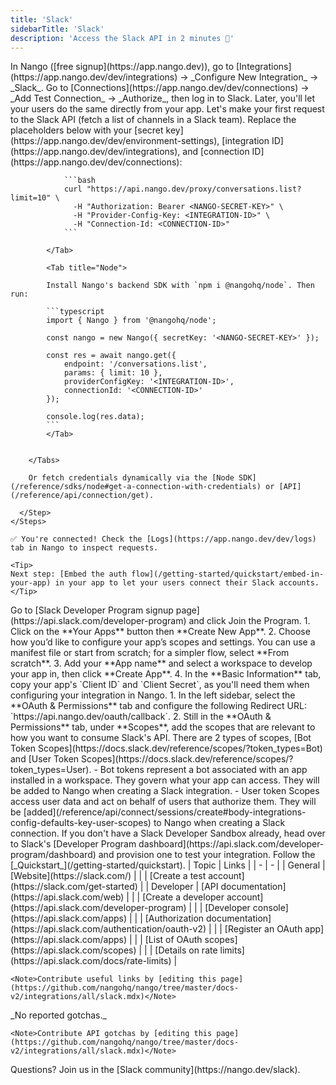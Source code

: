 ```yaml
---
title: 'Slack'
sidebarTitle: 'Slack'
description: 'Access the Slack API in 2 minutes 💨'
---
```


<Tabs>
  <Tab title="🚀 Quickstart">
    <Steps>
      <Step title="Create an integration">
        In Nango ([free signup](https://app.nango.dev)), go to [Integrations](https://app.nango.dev/dev/integrations) -> _Configure New Integration_ -> _Slack_.
      </Step>
      <Step title="Authorize Slack">
        Go to [Connections](https://app.nango.dev/dev/connections) -> _Add Test Connection_ -> _Authorize_, then log in to Slack. Later, you'll let your users do the same directly from your app.
      </Step>
      <Step title="Call the Slack API">
        Let's make your first request to the Slack API (fetch a list of channels in a Slack team). Replace the placeholders below with your [secret key](https://app.nango.dev/dev/environment-settings), [integration ID](https://app.nango.dev/dev/integrations), and [connection ID](https://app.nango.dev/dev/connections):
        <Tabs>
            <Tab title="cURL">

                ```bash
                curl "https://api.nango.dev/proxy/conversations.list?limit=10" \
                  -H "Authorization: Bearer <NANGO-SECRET-KEY>" \
                  -H "Provider-Config-Key: <INTEGRATION-ID>" \
                  -H "Connection-Id: <CONNECTION-ID>"
                ```

            </Tab>

            <Tab title="Node">

            Install Nango's backend SDK with `npm i @nangohq/node`. Then run:

            ```typescript
            import { Nango } from '@nangohq/node';

            const nango = new Nango({ secretKey: '<NANGO-SECRET-KEY>' });

            const res = await nango.get({
                endpoint: '/conversations.list',
                params: { limit: 10 },
                providerConfigKey: '<INTEGRATION-ID>',
                connectionId: '<CONNECTION-ID>'
            });

            console.log(res.data);
            ```
            </Tab>


        </Tabs>

        Or fetch credentials dynamically via the [Node SDK](/reference/sdks/node#get-a-connection-with-credentials) or [API](/reference/api/connection/get).

      </Step>
    </Steps>

    ✅ You're connected! Check the [Logs](https://app.nango.dev/dev/logs) tab in Nango to inspect requests.

    <Tip>
    Next step: [Embed the auth flow](/getting-started/quickstart/embed-in-your-app) in your app to let your users connect their Slack accounts.
    </Tip>
  </Tab>
  <Tab title="🧑‍💻 OAuth app setup">
    <Steps>
      <Step title="Create a developer account">
        Go to [Slack Developer Program signup page](https://api.slack.com/developer-program) and click Join the Program.
      </Step>
      <Step title="Create & configure a Slack app">
        1. Click on the **Your Apps** button then **Create New App**.
        2. Choose how you’d like to configure your app’s scopes and settings. You can use a manifest file or start from scratch; for a simpler flow, select **From scratch**.
        3. Add your **App name** and select a workspace to develop your app in, then click **Create App**.
        4. In the **Basic Information** tab, copy your app's `Client ID` and `Client Secret`, as you'll need them when configuring your integration in Nango.
        </Step>
        <Step title="Set up the OAuth scopes">
        1. In the left sidebar, select the **OAuth & Permissions** tab and configure the following Redirect URL: `https://api.nango.dev/oauth/callback`.
        2. Still in the **OAuth & Permissions** tab, under **Scopes**, add the scopes that are relevant to how you want to consume Slack's API.
        There are 2 types of scopes, [Bot Token Scopes](https://docs.slack.dev/reference/scopes/?token_types=Bot) and [User Token Scopes](https://docs.slack.dev/reference/scopes/?token_types=User). 
        - Bot tokens represent a bot associated with an app installed in a workspace. They govern what your app can access. They will be added to Nango when creating a Slack integration.
        - User token Scopes access user data and act on behalf of users that authorize them. They will be [added](/reference/api/connect/sessions/create#body-integrations-config-defaults-key-user-scopes) to Nango when creating a Slack connection.
      </Step>
      <Step title="Create a Slack Developer Sandbox (Optional)">
        If you don't have a Slack Developer Sandbox already, head over to Slack's [Developer Program dashboard](https://api.slack.com/developer-program/dashboard) and provision one to test your integration.
      </Step>
      <Step title="Next">
        Follow the [_Quickstart_](/getting-started/quickstart).
      </Step>
    </Steps>
  </Tab>
  <Tab title="🔗 Useful links">
    | Topic | Links |
    | - | - |
    | General | [Website](https://slack.com/) |
    | | [Create a test account](https://slack.com/get-started) |
    | Developer | [API documentation](https://api.slack.com/web) |
    | | [Create a developer account](https://api.slack.com/developer-program) |
    | | [Developer console](https://api.slack.com/apps) |
    | | [Authorization documentation](https://api.slack.com/authentication/oauth-v2) |
    | | [Register an OAuth app](https://api.slack.com/apps) |
    | | [List of OAuth scopes](https://api.slack.com/scopes) |
    | | [Details on rate limits](https://api.slack.com/docs/rate-limits) |

    <Note>Contribute useful links by [editing this page](https://github.com/nangohq/nango/tree/master/docs-v2/integrations/all/slack.mdx)</Note>
  </Tab>
  <Tab title="🚨 API gotchas">
    _No reported gotchas._

    <Note>Contribute API gotchas by [editing this page](https://github.com/nangohq/nango/tree/master/docs-v2/integrations/all/slack.mdx)</Note>
  </Tab>
</Tabs>

<Info>
    Questions? Join us in the [Slack community](https://nango.dev/slack).
</Info>
